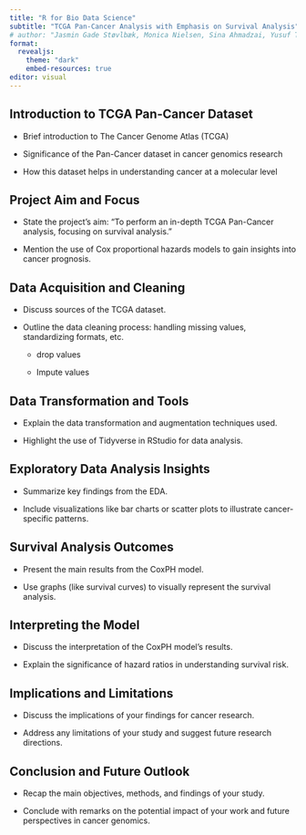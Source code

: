 ```yaml
---
title: "R for Bio Data Science"
subtitle: "TCGA Pan-Cancer Analysis with Emphasis on Survival Analysis"
# author: "Jasmin Gade Støvlbæk, Monica Nielsen, Sina Ahmadzai, Yusuf Tunc"
format:
  revealjs:
    theme: "dark"
    embed-resources: true
editor: visual
---
```


## Introduction to TCGA Pan-Cancer Dataset

-   Brief introduction to The Cancer Genome Atlas (TCGA)

-   Significance of the Pan-Cancer dataset in cancer genomics research

-   How this dataset helps in understanding cancer at a molecular level

## Project Aim and Focus

-   State the project's aim: "To perform an in-depth TCGA Pan-Cancer analysis, focusing on survival analysis."

-   Mention the use of Cox proportional hazards models to gain insights into cancer prognosis.

## Data Acquisition and Cleaning

-   Discuss sources of the TCGA dataset.

-   Outline the data cleaning process: handling missing values, standardizing formats, etc.

    -   drop values

    -   Impute values

## Data Transformation and Tools

-   Explain the data transformation and augmentation techniques used.

-   Highlight the use of Tidyverse in RStudio for data analysis.

## Exploratory Data Analysis Insights

-   Summarize key findings from the EDA.

-   Include visualizations like bar charts or scatter plots to illustrate cancer-specific patterns.

## Survival Analysis Outcomes

-   Present the main results from the CoxPH model.

-   Use graphs (like survival curves) to visually represent the survival analysis.

## Interpreting the Model

-   Discuss the interpretation of the CoxPH model's results.

-   Explain the significance of hazard ratios in understanding survival risk.

## Implications and Limitations

-   Discuss the implications of your findings for cancer research.

-   Address any limitations of your study and suggest future research directions.

## Conclusion and Future Outlook

-   Recap the main objectives, methods, and findings of your study.

-   Conclude with remarks on the potential impact of your work and future perspectives in cancer genomics.
